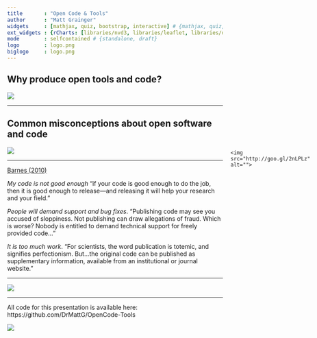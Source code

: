 ```yaml
---
title       : "Open Code & Tools"
author      : "Matt Grainger"
widgets     : [mathjax, quiz, bootstrap, interactive] # {mathjax, quiz, bootstrap}
ext_widgets : {rCharts: [libraries/nvd3, libraries/leaflet, libraries/dygraphs]}
mode        : selfcontained # {standalone, draft}
logo        : logo.png
biglogo     : logo.png
---
```





## Why produce open tools and code?

![](https://surveymonkey-assets.s3.amazonaws.com/survey/190105538/ac4171da-23b2-4e29-be9f-0a04b98012a8.png)


---

## Common misconceptions about open software and code

![](https://705972007-files.gitbook.io/~/files/v0/b/gitbook-28427.appspot.com/o/assets%2F-L9tXFxt2NTQml3C-9jM%2F-L9tXJsRB5HFHmHyLD1v%2F-L9tXV_Z96CK5TQfZlkl%2F02_open_research_software_open_source.png?generation=1523531260614392&alt=media)

---

[Barnes (2010)](https://www.nature.com/articles/467753a) 

*My code is not good enough* “if your code is good enough to do the job, then it is good enough to release—and releasing it will help your research and your field.”

*People will demand support and bug fixes*. "Publishing code may see you accused of sloppiness. Not publishing can draw allegations of fraud. Which is worse? Nobody is entitled to demand technical support for freely provided code..."

*It is too much work*. "For scientists, the word publication is totemic, and signifies perfectionism. But...the original code can be published as supplementary information, available from an institutional or journal website."

---

![](https://fossa.com/blog/content/images/2021/01/license-permissions.png)

---

All code for this presentation is available here: https://github.com/DrMattG/OpenCode-Tools 

![](assets/img/logo_txthoyre.png)

<div style="position: absolute; left: 750px; top: 390px; z-index:100">
    <img src="http://goo.gl/2nLPLz" alt="">
</div>

